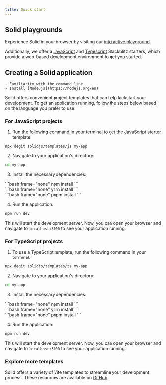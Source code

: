 ```yaml
---
title: Quick start
---
```


## Solid playgrounds

Experience Solid in your browser by visiting our [interactive playground](https://playground.solidjs.com/).

Additionally, we offer a [JavaScript](https://stackblitz.com/github/solidjs/templates/tree/master/js) and [Typescript](https://stackblitz.com/github/solidjs/templates/tree/master/ts) Stackblitz starters, which provide a web-based development environment to get you started.

## Creating a Solid application

<Callout title="Prerequisites">

    - Familiarity with the command line
    - Install [Node.js](https://nodejs.org/en)

</Callout>

Solid offers convenient project templates that can help kickstart your development.
To get an application running, follow the steps below based on the language you prefer to use.

### For JavaScript projects

1. Run the following command in your terminal to get the JavaScript starter template:

```bash frame="none"
npx degit solidjs/templates/js my-app
```

2. Navigate to your application's directory:

```bash frame="none"
cd my-app
```

3. Install the necessary dependencies:

<TabsCodeBlocks>
<div id="npm">
```bash frame="none"
npm install
```
</div>

<div id="yarn">
```bash frame="none"
yarn install
```
</div>

<div id="pnpm">
```bash frame="none"
pnpm install
```
</div>
</TabsCodeBlocks>

4. Run the application:

```bash frame="none"
npm run dev
```

This will start the development server.
Now, you can open your browser and navigate to `localhost:3000` to see your application running.

### For TypeScript projects

1. To use a TypeScript template, run the following command in your terminal:

```bash frame="none"
npx degit solidjs/templates/ts my-app
```

2. Navigate to your application's directory:

```bash frame="none"
cd my-app
```

3. Install the necessary dependencies:

<TabsCodeBlocks>
<div id="npm">
```bash frame="none"
npm install
```
</div>

<div id="yarn">
```bash frame="none"
yarn install
```
</div>

<div id="pnpm">
```bash frame="none"
pnpm install
```
</div>
</TabsCodeBlocks>

4. Run the application:

```bash frame="none"
npm run dev
```

This will start the development server.
Now, you can open your browser and navigate to `localhost:3000` to see your application running.

### Explore more templates

Solid offers a variety of Vite templates to streamline your development process.
These resources are available on [GitHub](https://github.com/solidjs/templates).
